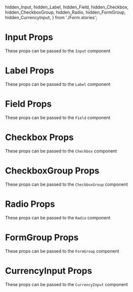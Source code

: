   hidden_Input,
  hidden_Label,
  hidden_Field,
  hidden_Checkbox,
  hidden_CheckboxGroup,
  hidden_Radio,
  hidden_FormGroup,
  hidden_CurrencyInput,
} from './Form.stories';

<Meta title="Form Components/Form/Additional Props" />

# Input Props

These props can be passed to the `Input` component

<ArgTypes of={hidden_Input} />

# Label Props

These props can be passed to the `Label` component

<ArgTypes of={hidden_Label} />

# Field Props

These props can be passed to the `Field` component

<ArgTypes of={hidden_Field} />

# Checkbox Props

These props can be passed to the `Checkbox` component

<ArgTypes of={hidden_Checkbox} />

# CheckboxGroup Props

These props can be passed to the `CheckboxGroup` component

<ArgTypes of={hidden_CheckboxGroup} />

# Radio Props

These props can be passed to the `Radio` component

<ArgTypes of={hidden_Radio} />

# FormGroup Props

These props can be passed to the `FormGroup` component

<ArgTypes of={hidden_FormGroup} />

# CurrencyInput Props

These props can be passed to the `CurrencyInput` component

<ArgTypes of={hidden_CurrencyInput} />
